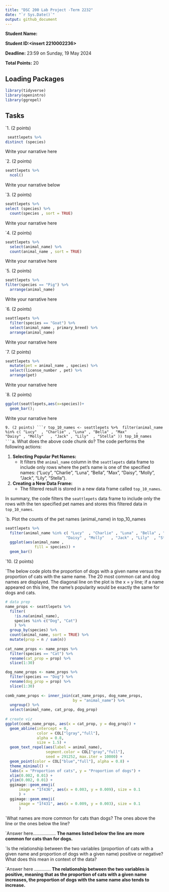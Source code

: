 ```yaml
---
title: "DSC 200 Lab Project -Term 2232"
date: "`r Sys.Date()`"
output: github_document
---
```


**Student Name:<Al_Shaya_Almasar>**

**Student ID:<insert 2210002236>**


**Deadline:** 23:59 on Sunday, 19 May 2024

**Total Points:** 20


## Loading Packages

```r

library(tidyverse)
library(openintro)
library(ggrepel)
```


## Tasks

`1. (2 points)
```r
 seattlepets %>%
distinct (species)
```
Write your narrative here




`2. (2 points)

```r
seattlepets %>%
  ncol()
```
Write your narrative below



`3. (2 points)
```r
seattlepets %>%
select (species) %>%
  count(species , sort = TRUE)
```
Write your narrative here


`4. (2 points)
```r
seattlepets %>% 
  select(animal_name) %>%
  count(animal_name , sort = TRUE)

```
Write your narrative here


`5. (2 points)
```r
seattlepets %>%
filter(species == "Pig") %>%
  arrange(animal_name)
```
Write your narrative here




`6. (2 points)
```r
seattlepets %>%
  filter(species == "Goat") %>%
  select(animal_name , primary_breed) %>%
  arrange(animal_name)
```
Write your narrative here





`7. (2 points)
```r
seattlepets %>%
  mutate(pet = animal_name , species) %>%
  select(license_number , pet) %>%
  arrange(pet)
```
Write your narrative here



`8. (2 points)
```r
ggplot(seattlepets,aes(x=species))+
  geom_bar();
```
Write your narrative here




`9. (2 points)
```r
top_10_names <- seattlepets %>% 
filter(animal_name %in% c( "Lucy"  , "Charlie" , "Luna" , "Bella" , "Max"    , 
                           "Daisy" , "Molly"   , "Jack" , "Lily"  , "Stella" ))
top_10_names
```
`a.	What does the above code chunk do?
The code performs the following actions:

1. **Selecting Popular Pet Names:**
   - It filters the `animal_name` column in the `seattlepets` data frame to include only rows where the pet's name is one of the specified names: ("Lucy", "Charlie", "Luna", "Bella", "Max", "Daisy", "Molly", "Jack", "Lily", "Stella").

2. **Creating a New Data Frame:**
   - The filtered result is stored in a new data frame called `top_10_names`.

In summary, the code filters the `seattlepets` data frame to include only the rows with the ten specified pet names and stores this filtered data in `top_10_names`.


`b. Plot the counts of the pet names (animal_name) in top_10_names
```r
seattlepets %>%
  filter(animal_name %in% c( "Lucy"  , "Charlie" , "Luna" , "Bella" , "Max"    , 
                           "Daisy" , "Molly"   , "Jack" , "Lily"  , "Stella" )) %>%
  ggplot(aes(animal_name , 
             fill = species)) + 
  geom_bar()
```


`10.  (2 points)

`The below code plots the proportion of dogs with a given name versus the proportion of cats with the same name. The 20 most common cat and dog names are displayed. The diagonal line on the plot is the x = y line; if a name appeared on this line, the name’s popularity would be exactly the same for dogs and cats.

```r
# data prep
name_props <- seattlepets %>% 
  filter(
    !is.na(animal_name),
    species %in% c("Dog", "Cat")
    ) %>%
  group_by(species) %>% 
  count(animal_name, sort = TRUE) %>%
  mutate(prop = n / sum(n))
    
cat_name_props <- name_props %>%
  filter(species == "Cat") %>%
  rename(cat_prop = prop) %>%
  slice(1:30)

dog_name_props <- name_props %>%
  filter(species == "Dog") %>%
  rename(dog_prop = prop) %>%
  slice(1:30)
    
comb_name_props <- inner_join(cat_name_props, dog_name_props, 
                              by = "animal_name") %>%
  ungroup() %>%
  select(animal_name, cat_prop, dog_prop)
    
# create viz
ggplot(comb_name_props, aes(x = cat_prop, y = dog_prop)) +
  geom_abline(intercept = 0, 
              color = COL["lgray","full"], 
              alpha = 0.8, 
              size = 1.5) +
  geom_text_repel(aes(label = animal_name), 
                  segment.color = COL["gray","full"], 
                  seed = 291252, max.iter = 10000) +
  geom_point(color = COL["blue","full"], alpha = 0.8) +
  theme_minimal() +
  labs(x = "Proportion of cats", y = "Proportion of dogs") +
  xlim(0.002, 0.01) +
  ylim(0.002, 0.01) +
  ggimage::geom_emoji(
      image = "1f436", aes(x = 0.003, y = 0.009), size = 0.1
      ) +
  ggimage::geom_emoji(
      image = "1f431", aes(x = 0.009, y = 0.003), size = 0.1
      )
```

`What names are more common for cats than dogs? The ones above the line or the ones below the line?

`Answer here..................
 **The names listed below the line are more common for cats than for dogs.**


`Is the relationship between the two variables (proportion of cats with a given name and proportion of dogs with a given name) positive or negative? What does this mean in context of the data?

`Answer here .............
**The relationship between the two variables is positive, meaning that as the proportion of cats with a given name increases, the proportion of dogs with the same name also tends to increase.**
